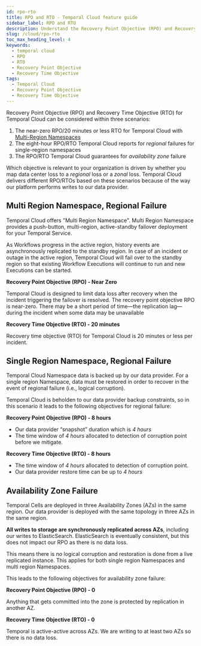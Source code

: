 ```yaml
---
id: rpo-rto
title: RPO and RTO - Temporal Cloud feature guide
sidebar_label: RPO and RTO
description: Understand the Recovery Point Objective (RPO) and Recovery Time Objective (RTO) in Temporal Cloud.
slug: /cloud/rpo-rto
toc_max_heading_level: 4
keywords:
  - temporal cloud
  - RPO
  - RTO
  - Recovery Point Objective
  - Recovery Time Objective
tags:
  - Temporal Cloud
  - Recovery Point Objective 
  - Recovery Time Objective
---
```


Recovery Point Objective (RPO) and Recovery Time Objective (RTO) for Temporal Cloud can be considered within three scenarios:

1. The near-zero RPO/20 minutes or less RTO for Temporal Cloud with [Multi-Region Namespaces](/cloud/multi-region)
2. The eight-hour RPO/RTO Temporal Cloud reports for _regional_ failures for single-region namespaces
3. The RPO/RTO Temporal Cloud guarantees for _availability zone_ failure

Which objective is relevant to your organization is driven by whether you map data center loss to a _regional_ loss or a _zonal_ loss.
Temporal Cloud delivers different RPO/RTOs based on these scenarios because of the way our platform performs writes to our data provider.

## Multi Region Namespace, Regional Failure

Temporal Cloud offers "Multi Region Namespace".
Multi Region Namespace provides a push-button, multi-region, active-standby failover deployment for your Temporal Service.

As Workflows progress in the active region, history events are asynchronously replicated to the standby region.
In case of an incident or outage in the active region, Temporal Cloud will fail over to the standby region so that existing Workflow Executions will continue to run and new Executions can be started.

**Recovery Point Objective (RPO) - Near Zero**

Temporal Cloud is designed to limit data loss after recovery when the incident triggering the failover is resolved.
The recovery point objective RPO is near-zero.
There may be a short period of time—the replication lag—during the incident when some data may be unavailable

**Recovery Time Objective (RTO) - 20 minutes**

Recovery time objective (RTO) for Temporal Cloud is 20 minutes or less per incident.

## Single Region Namespace, Regional Failure

Temporal Cloud Namespace data is backed up by our data provider.
For a single region Namespace, data must be restored in order to recover in the event of regional failure (i.e., logical corruption).

Temporal Cloud is beholden to our data provider backup constraints, so in this scenario it leads to the following objectives for regional failure:

**Recovery Point Objective (RPO) - 8 hours**

- Our data provider “snapshot” duration which is _4 hours_
- The time window of _4 hours_ allocated to detection of corruption point before we mitigate.

**Recovery Time Objective (RTO) - 8 hours**

- The time window of _4 hours_ allocated to detection of corruption point.
- Our data provider restore time can be up to _4 hours_

## Availability Zone Failure

Temporal Cells are deployed in three Availability Zones (AZs) in the same region.
Our data provider is deployed with the same topology in three AZs in the same region.

**All writes to storage are synchronously replicated across AZs**, including our writes to ElasticSearch.
ElasticSearch is eventually consistent, but this does not impact our RPO as there is no data loss.

This means there is _no_ logical corruption and restoration is done from a live replicated instance.
This applies for both single region Namespaces and multi region Namespaces.

This leads to the following objectives for availability zone failure:

**Recovery Point Objective (RPO) - 0**

Anything that gets committed into the zone is protected by replication in another AZ.

**Recovery Time Objective (RTO) - 0**

Temporal is active-active across AZs. We are writing to at least two AZs so there is no data loss.
